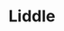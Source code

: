 
# Liddle

<ProjectDetails
  region="North"
  house="Clan Liddle"
  type="Clan"
  status="Not Started"
  warp="/warp liddle"
  projectLead=""
  dateStarted="Invalid Date"
  dateCompleted="Invalid Date"
/>

